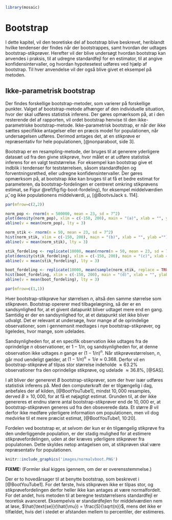 ```r
library(mosaic)
```
# Bootstrap 

I dette kapitel, vil den teoretiske del af bootstrap blive beskrevet, heriblandt hvilke tendenser der findes når der bootstrappes, samt hvordan der udtages bootstrap-stikprøver. Herefter vil der blive undersøgt hvordan bootstrap kan anvendes i praksis, til at udregne standardfejl for en estimator, til at angive konfidensintervaller, og hvordan hypotesetest udføres ved hjælp af bootstrap. Til hver anvendelse vil der også blive givet et eksempel på metoden.

## Ikke-parametrisk bootstrap

Der findes forskellige bootstrap-metoder, som varierer på forskellige punkter. Valget af bootstrap-metode afhænger af den individuelle situation, hvor der skal udføres statistisk inferens. Der gøres opmærksom på, at i den resterende del af rapporten, vil ordet bootstrap henvise til den ikke-parametriske bootstrap-metode. Ikke-parametrisk bootstrap, er når der ikke sættes specifikke antagelser eller en præcis model for populationen, når undersøgelsen udføres. Derimod antages det, at en stikprøve er repræsentativ for hele populationen, [@nonparaboot, side 3].

Bootstrap er en resampling-metode, der bruges til at generere yderligere datasæt ud fra den givne stikprøve, hvor målet er at udføre statistisk inferens for en valgt teststørrelse. For eksempel kan bootstrap give et indblik i tendenser for teststørrelsen, såsom standardfejlen og forventningsrethed, eller udregne konfidensintervaller. Der gøres opmærksom på, at bootstrap ikke kan bruges til at få et bedre estimat for parameteren, da bootstrap-fordelingen er centreret omkring stikprøvens estimat, se Figur \@ref(fig:fig-boot-fordeling), for eksempel middelværdien $\hat {\mu}$, og ikke populationens middelværdi, $\mu$, [@BootvsJack s. 114].

```r
par(mfrow=c(2,2))

norm_pop <- rnorm(n = 500000, mean = 23, sd = 7^2)
plot(density(norm_pop), xlim = c(-150, 200), main = "(a)", xlab = "", ylab ="", bty = "n")
abline(v = mean(norm_pop), lty = 3)

norm_stik <- rnorm(n = 50, mean = 23, sd = 7^2)
hist(norm_stik, xlim = c(-150, 200), main = "(b)", xlab = "", ylab ="")
abline(v = mean(norm_stik), lty = 3)

stik_fordeling <- replicate(10000, mean(rnorm(n = 50, mean = 23, sd = 7^2)))
plot(density(stik_fordeling), xlim = c(-150, 200), main = "(c)", xlab = "", ylab ="", bty = "n")
abline(v = mean(stik_fordeling), lty = 3)

boot_fordeling <- replicate(10000, mean(sample(norm_stik, replace = TRUE, size = 50)))
hist(boot_fordeling, xlim = c(-150, 200), main = "(d)", xlab = "", ylab ="")
abline(v = mean(boot_fordeling), lty = 3)

par(mfrow=c(1,1))
```


<!-- ```{r, out.width='75%', fig.align='center', fig.cap="(a) Populationsfordelingen, N(23, 49). (b) Fordelingen på en stikprøve af størrelsen 50. (c) Den teoretiske fordeling af stikprøvefordelingen bar{X}, N(23, 49/50). (d) Bootstrap fordelingen baseret på den stikprøve. De stiplede linjer representerer middelværdien [@MathStat, side 108]", echo = FALSE} -->
<!-- knitr::include_graphics("images/Bootstrap_fordelinger.png") -->
<!-- ``` -->


Hver bootstrap-stikprøve har størrelsen $n$, altså den samme størrelse som stikprøven. Bootstrap opererer med tilbagelægning, så der er en sandsynlighed for, at et givent datapunkt bliver udtaget mere end en gang. Samtidig er der en sandsynlighed for, at et datapunkt slet ikke bliver udvalgt. Det er relevant at undersøge, hvor mange af de oprindelige observationer, som i gennemsnit medtages i nye bootstrap-stikprøver, og ligeledes, hvor mange, som udelades.

Sandsynligheden for, at en specifik observation ikke udtages fra de oprindelige $n$ observationer, er $1-1/n$, og sandsynligheden for, at denne observation ikke udtages $n$ gange er $(1-1/n)^n$. Når stikprøvestørrelsen, $n$, går mod uendeligt gælder, at $(1-1/n)^n  = 1/e \approx 0.368$. Derfor vil en bootstrap-stikprøve af tilpas stor størrelse indeholde $\approx 63.2\%$ observationer fra den oprindelige stikprøve, og udelade $\approx 36.8\%$, [@SAS].

I alt bliver der genereret $B$ bootstrap-stikprøver, som der hver især udføres statistisk inferens på. Med den computerkraft der er tilgængelig i dag, anbefales der af kilden, [@BootYouTube1], mindst $10,000$ resamples, derved $B \geq 10,000$, for at få et nøjagtigt estimat. Grunden til, at der ikke genereres et endnu større antal bootstrap-stikprøver end de $10,000$ er, at bootstrap-stikprøven generes ud fra den obseverede data. Et større $B$ vil derfor ikke medføre yderligere information om populationen, men vil dog medvirke til et mere præcist estimat, [@BootYouTube1, 10:20].

Fordelen ved bootstrap er, at selvom der kun er én tilgængelig stikprøve fra den underliggende population, er der stadig mulighed for at estimere stikprøvefordelingen, uden at der kræves yderligere stikprøver fra populatonen. Dette skyldes netop antagelsen om, at stikprøven skal være repræsentativ for populationen.

```r
knitr::include_graphics('images/normalvboot.PNG')
```
__FIXME:__ (Formler skal kigges igennem, om der er overensstemmelse.)

Der er to hovedårsager til at benytte bootstrap, som beskrevet i [@BootYouTube1]. For det første, hvis stikprøven ikke er tilpas stor, og stikprøvefordelingen derfor heller ikke kan antages at være normalfordelt. For det andet, hvis metoden til at beregne teststørrelsens standardfejl er teoretisk avanceret. Eksempelvis er standardfejlen for middelværdien nem at løse, $\hat{\text{se}}(\hat{\mu}) = \frac{S}{\sqrt{n}}$, mens det ikke er tilfældet, hvis det i stedet er afstanden mellem to percentiler, der estimeres.
